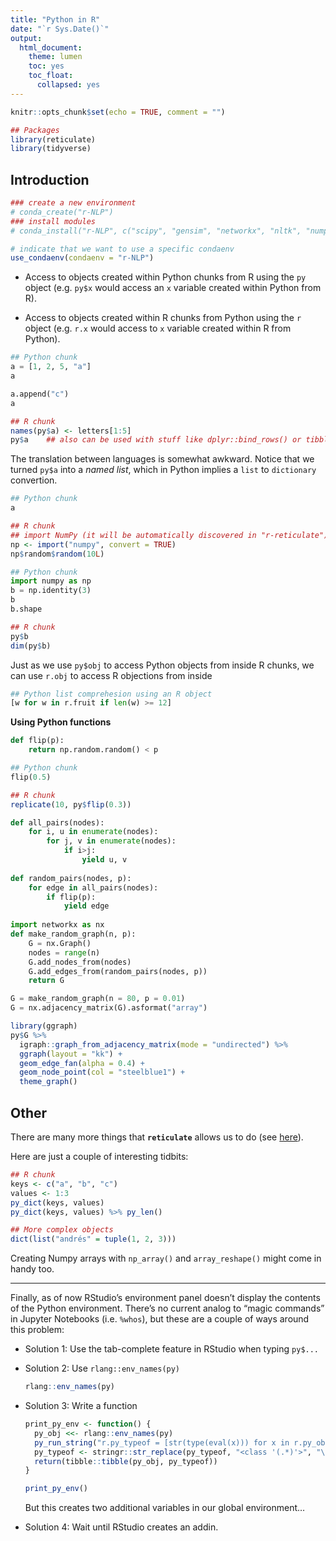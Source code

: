```yaml
---
title: "Python in R"
date: "`r Sys.Date()`"
output: 
  html_document: 
    theme: lumen
    toc: yes
    toc_float: 
      collapsed: yes
---
```


```r
knitr::opts_chunk$set(echo = TRUE, comment = "")

## Packages
library(reticulate)
library(tidyverse)
```

## Introduction

```r
### create a new environment 
# conda_create("r-NLP")
### install modules
# conda_install("r-NLP", c("scipy", "gensim", "networkx", "nltk", "numpy", "scikit-learn"))

# indicate that we want to use a specific condaenv
use_condaenv(condaenv = "r-NLP")
```

- Access to objects created within Python chunks from R using the `py` object (e.g. `py$x` would access an `x` variable created within Python from R).

- Access to objects created within R chunks from Python using the `r` object (e.g. `r.x` would access to `x` variable created within R from Python).

```python
## Python chunk
a = [1, 2, 5, "a"]
a

a.append("c")
a
```


```r
## R chunk
names(py$a) <- letters[1:5]
py$a    ## also can be used with stuff like dplyr::bind_rows() or tibble::enframe()
```

The translation between languages is somewhat awkward. Notice that we turned `py$a` into a _named list_, which in Python implies a `list` to `dictionary` convertion.

```python
## Python chunk
a
```

```r
## R chunk
## import NumPy (it will be automatically discovered in "r-reticulate")
np <- import("numpy", convert = TRUE)
np$random$random(10L)
```

```python
## Python chunk
import numpy as np
b = np.identity(3)
b
b.shape
```

```r
## R chunk
py$b
dim(py$b)
```

Just as we use `py$obj` to access Python objects from inside R chunks, we can use `r.obj` to access R objections from inside 

```python
## Python list comprehesion using an R object
[w for w in r.fruit if len(w) >= 12]
```

**Using Python functions**

```python
def flip(p):
    return np.random.random() < p
```

```python
## Python chunk
flip(0.5)
```

```r
## R chunk
replicate(10, py$flip(0.3))
```

```python
def all_pairs(nodes):
    for i, u in enumerate(nodes):
        for j, v in enumerate(nodes):
            if i>j:
                yield u, v
                
def random_pairs(nodes, p):
    for edge in all_pairs(nodes):
        if flip(p):
            yield edge
            
import networkx as nx
def make_random_graph(n, p):
    G = nx.Graph()
    nodes = range(n)
    G.add_nodes_from(nodes)
    G.add_edges_from(random_pairs(nodes, p))
    return G
```

```python
G = make_random_graph(n = 80, p = 0.01)
G = nx.adjacency_matrix(G).asformat("array")
```

```r
library(ggraph)
py$G %>% 
  igraph::graph_from_adjacency_matrix(mode = "undirected") %>% 
  ggraph(layout = "kk") +
  geom_edge_fan(alpha = 0.4) +
  geom_node_point(col = "steelblue1") +
  theme_graph()
```


## Other

There are many more things that __`reticulate`__ allows us to do (see [here](https://rstudio.github.io/reticulate/reference/index.html)).

Here are just a couple of interesting tidbits:

```r
## R chunk
keys <- c("a", "b", "c")
values <- 1:3
py_dict(keys, values)
py_dict(keys, values) %>% py_len()

## More complex objects
dict(list("andrés" = tuple(1, 2, 3)))
```

Creating Numpy arrays with `np_array()` and `array_reshape()` might come in handy too.

****

Finally, as of now RStudio's environment panel doesn't display the contents of the Python environment. There's no current analog to "magic commands" in Jupyter Notebooks (i.e. `%whos`), but these are a couple of ways around this problem:

- Solution 1: Use the tab-complete feature in RStudio when typing `py$...`

- Solution 2: Use `rlang::env_names(py)`

    ```r
    rlang::env_names(py)
    ```

- Solution 3: Write a function
    
    ```r
    print_py_env <- function() {
      py_obj <<- rlang::env_names(py)
      py_run_string("r.py_typeof = [str(type(eval(x))) for x in r.py_obj]")
      py_typeof <- stringr::str_replace(py_typeof, "<class '(.*)'>", "\\1")
      return(tibble::tibble(py_obj, py_typeof))
    }
    
    print_py_env()
    ```

    But this creates two additional variables in our global environment...

- Solution 4: Wait until RStudio creates an addin.